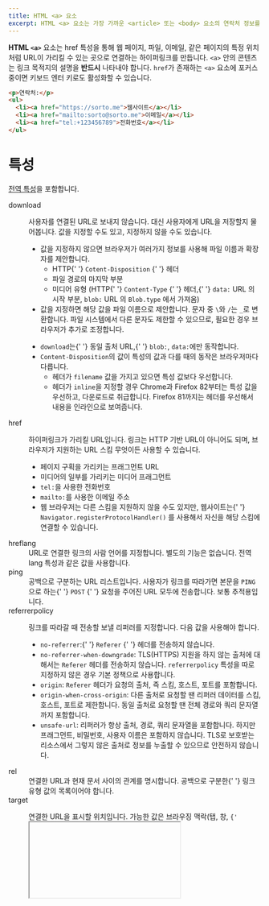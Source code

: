 ```yaml
---
title: HTML <a> 요소
excerpt: HTML <a> 요소는 가장 가까운 <article> 또는 <body> 요소의 연락처 정보를 나타냅니다.
---
```


**HTML `<a>`** 요소는 <TermLink>href</TermLink> 특성을 통해 웹 페이지, 파일, 이메일, 같은 페이지의 특정 위치처럼 URL이 가리킬 수 있는 곳으로 연결하는 하이퍼링크를 만듭니다. `<a>` 안의 콘텐츠는 링크 목적지의 설명을 **반드시** 나타내야 합니다. `href`가 존재하는 `<a>` 요소에 포커스 중이면 키보드 엔터 키로도 활성화할 수 있습니다.

<Demo height={120} />

```html name=demo
<p>연락처:</p>
<ul>
  <li><a href="https://sorto.me">웹사이트</a></li>
  <li><a href="mailto:sorto@sorto.me">이메일</a></li>
  <li><a href="tel:+123456789">전화번호</a></li>
</ul>
```

# 특성

[전역 특성](/docs/Web/HTML/Global_attributes)을 포함합니다.

<dl>
  <Term>download</Term>
  <dd>
    <p>
      사용자를 연결된 URL로 보내지 않습니다. 대신 사용자에게 URL을 저장할지 물어봅니다. 값을 지정할 수도 있고, 지정하지
      않을 수도 있습니다.
    </p>
    <ul>
      <li>
        값을 지정하지 않으면 브라우저가 여러가지 정보를 사용해 파일 이름과 확장자를 제안합니다.
        <ul>
          <li>
            HTTP{' '}
            <Anchor href="https://developer.mozilla.org/en-US/docs/Web/HTTP/Headers/Content-Disposition">
              <code>Cotent-Disposition</code>
            </Anchor>{' '}
            헤더
          </li>
          <li>파일 경로의 마지막 부분</li>
          <li>
            미디어 유형 (HTTP{' '}
            <Anchor href="https://developer.mozilla.org/en-US/docs/Web/HTTP/Headers/Content-Type">
              <code>Content-Type</code>
            </Anchor>{' '}
            헤더,{' '}
            <Anchor href="https://developer.mozilla.org/en-US/docs/Web/HTTP/Basics_of_HTTP/Data_URIs">
              <code>data:</code> URL
            </Anchor>
            의 시작 부분, <Anchor href="https://developer.mozilla.org/en-US/docs/Web/API/URL/createObjectURL">
              <code>blob:</code> URL
            </Anchor>의 <Anchor href="https://developer.mozilla.org/en-US/docs/Web/API/Blob/type">
              <code>Blob.type</code>
            </Anchor>
            에서 가져옴)
          </li>
        </ul>
      </li>
      <li>
        값을 지정하면 해당 값을 파일 이름으로 제안합니다. 문자 중 <code>\</code>와 <code>/</code>는 <code>_</code>로
        변환합니다. 파일 시스템에서 다른 문자도 제한할 수 있으므로, 필요한 경우 브라우저가 추가로 조정합니다.
      </li>
    </ul>
    <Callout childAs="div" color="warn" label="참고">
      <ul>
        <li>
          <code>download</code>는{' '}
          <Anchor href="https://developer.mozilla.org/ko/docs/Web/Security/Same-origin_policy">동일 출처 URL</Anchor>,{' '}
          <code>blob:</code>, <code>data:</code>에만 동작합니다.
        </li>
        <li>
          <code>Content-Disposition</code>의 값이 특성의 값과 다를 때의 동작은 브라우저마다 다릅니다.
          <ul>
            <li>
              헤더가 <code>filename</code> 값을 가지고 있으면 특성 값보다 우선합니다.
            </li>
            <li>
              헤더가 <code>inline</code>을 지정할 경우 Chrome과 Firefox 82부터는 특성 값을 우선하고, 다운로드로
              취급합니다. Firefox 81까지는 헤더를 우선해서 내용을 인라인으로 보여줍니다.
            </li>
          </ul>
        </li>
      </ul>
    </Callout>
  </dd>
  <Term>href</Term>
  <dd>
    <p>
      하이퍼링크가 가리킬 URL입니다. 링크는 HTTP 기반 URL이 아니어도 되며, 브라우저가 지원하는 URL 스킴 무엇이든 사용할
      수 있습니다.
    </p>
    <ul>
      <li>페이지 구획을 가리키는 프래그먼트 URL</li>
      <li>미디어의 일부를 가리키는 미디어 프래그먼트</li>
      <li>
        <code>tel:</code>을 사용한 전화번호
      </li>
      <li>
        <code>mailto:</code>를 사용한 이메일 주소
      </li>
      <li>
        웹 브라우저는 다른 스킴을 지원하지 않을 수도 있지만, 웹사이트는{' '}
        <Anchor href="https://developer.mozilla.org/ko/docs/Web/API/Navigator/registerProtocolHandler">
          <code>Navigator.registerProtocolHandler()</code>
        </Anchor>
        를 사용해서 자신을 해당 스킴에 연결할 수 있습니다.
      </li>
    </ul>
  </dd>
  <Term>hreflang</Term>
  <dd>
    URL로 연결한 링크의 사람 언어를 지정합니다. 별도의 기능은 없습니다. 전역 <HTMLAttr>lang</HTMLAttr> 특성과 같은 값을
    사용합니다.
  </dd>
  <Term experimental={true}>ping</Term>
  <dd>
    공백으로 구분하는 URL 리스트입니다. 사용자가 링크를 따라가면 본문을 <code>PING</code>으로 하는{' '}
    <Anchor href="https://developer.mozilla.org/ko/docs/Web/HTTP/Methods/POST">
      <code>POST</code>
    </Anchor>{' '}
    요청을 주어진 URL 모두에 전송합니다. 보통 추적용입니다.
  </dd>
  <Term>referrerpolicy</Term>
  <dd>
    <p>링크를 따라갈 때 전송할 보낼 리퍼러를 지정합니다. 다음 값을 사용해야 합니다.</p>
    <ul>
      <li>
        <code>no-referrer</code>:{' '}
        <Anchor href="https://developer.mozilla.org/en-US/docs/Web/HTTP/Headers/Referer">
          <code>Referer</code>
        </Anchor>{' '}
        헤더를 전송하지 않습니다.
      </li>
      <li>
        <code>no-referrer-when-downgrade</code>: TLS(HTTPS) 지원을 하지 않는 출처에 대해서는 <code>Referer</code>
        헤더를 전송하지 않습니다. <code>referrerpolicy</code> 특성을 따로 지정하지 않은 경우 기본 정책으로 사용합니다.
      </li>
      <li>
        <code>origin</code>: <code>Referer</code> 헤더가 요청의 출처, 즉 스킴, 호스트, 포트를 포함합니다.
      </li>
      <li>
        <code>origin-when-cross-origin</code>: 다른 출처로 요청할 땐 리퍼러 데이터를 스킴, 호스트, 포트로 제한합니다.
        동일 출처로 요청할 땐 전체 경로와 쿼리 문자열까지 포함합니다.
      </li>
      <li>
        <code>unsafe-url</code>: 리퍼러가 항상 출처, 경로, 쿼리 문자열을 포함합니다. 하지만 프래그먼트, 비밀번호, 사용자
        이름은 포함하지 않습니다. TLS로 보호받는 리소스에서 그렇지 않은 출처로 정보를 누출할 수 있으므로 안전하지
        않습니다.
      </li>
    </ul>
  </dd>
  <Term>rel</Term>
  <dd>
    연결한 URL과 현재 문서 사이의 관계를 명시합니다. 공백으로 구분한{' '}
    <Anchor href="https://developer.mozilla.org/en-US/docs/Web/HTML/Link_types">링크 유형 값</Anchor>의 목록이어야
    합니다.
  </dd>
  <Term>target</Term>
  <dd>
    <p>
      연결한 URL을 표시할 위치입니다. 가능한 값은 브라우징 맥락(탭, 창, <code>{'<iframe>'}</code>})의 이름입니다. 다음의
      키워드는 특별한 뜻을 가지고 있습니다.
    </p>
    <p>다음 키워드는 특별한 의미를 갖습니다.</p>
    <ul>
      <li>
        <code>_self</code> (기본값): 결과를 현재 브라우징 맥락에 보여줍니다.
      </li>
      <li>
        <code>_blank</code>: 결과를 새롭게 생성한 이름 없는 브라우징 맥락에 보여줍니다.
      </li>
      <li>
        <code>_parent</code>: 현재 페이지가 프레임 안에 존재하는 경우, 결과를 현재 브라우징 맥락의 부모에 보여줍니다.
        부모가 없으면 <code>_self</code>와 동일합니다.
      </li>
      <li>
        <code>_top</code>: 결과를 최상위 브라우징 맥락에 보여줍니다. 최상위 브라우징 맥락이란 현재 맥락의 조상 중 부모가
        없는 맥락입니다. 현재 맥락이 부모를 가지지 않으면 <code>_self</code>와 동일합니다.
      </li>
    </ul>
    <Callout color="warn" label="참고">
      <code>target="_blank"</code>는 <code>rel="noopener"</code>를 암시합니다. 따라서 <code>window.opener</code>를
      설정하지 않습니다. <Anchor href="#브라우저-호환성">브라우저 호환성</Anchor>에서 이 동작의 지원 범위를 확인하세요.
    </Callout>
  </dd>
  <Term>type</Term>
  <dd>
    연결한 URL의 <Anchor href="https://developer.mozilla.org/en-US/docs/Glossary/MIME_type">MIME 유형</Anchor>을
    지정합니다. 별도의 기능은 없습니다.
  </dd>
</dl>

# 예제

## 절대 주소로 연결

```html name=absolute
<a href="https://sorto.me/">Sorto.me</a>
```

<LiveExample name="absolute" height={20} />

## 상대 주소로 연결

```css name=relative hidden
a {
  display: block;
}
a + a {
  margin-top: 0.5em;
}
```

```html name=relative
<a href="//sorto.me/posts">상대 스킴 주소</a>
<a href="/docs/Web/HTML/Element">상대 출처 주소</a>
<a href="./base">상대 디렉토리 주소</a>
```

<LiveExample name="relative" height={80} />

## 같은 페이지의 ID로 연결

```html name=fragment
<a href="#예제" target="_parent">예제로</a>
```

<LiveExample name="fragment" height={20} />

<Callout color="warn" label="참고">
  <Anchor href="https://html.spec.whatwg.org/multipage/browsing-the-web.html#scroll-to-the-fragment-identifier">
    HTML 명세
  </Anchor>
  에 나와있는 것과 같이, <code>href="#top"</code>이나 <code>href="#"</code>을 사용하면 페이지 최상단으로 이동하는 링크를
  만들 수 있습니다.
</Callout>

## 이메일 주소로 연결

사용자의 이메일 프로그램을 바로 열고 싶으면 `mailto:` 스킴을 사용하세요.

```html
<a href="mailto:helloworld@example.com">이메일 보내기</a>
```

제목, 참조, 본문 사전 지정 등 `mailto:`에 관한 추가 정보는 [이메일 링크 만들기](https://developer.mozilla.org/en-US/docs/Learn/HTML/Introduction_to_HTML/Creating_hyperlinks#e-mail_links)와 [RFC 6068](https://tools.ietf.org/html/rfc6068)을 참고하세요.

## 전화번호로 연결

```html
<a href="tel:+821733338888">+82 17 3333 8888</a> <a href="tel:021231234">02-123-1234</a>
```

`tel:`링크의 동작은 기기의 지원 범위에 따라 달라집니다.

- 휴대전화에서는 전화번호를 입력합니다.
- Skype나 FaceTimec처럼 전화 프로그램이 설치돼있으면 실행합니다.
- [`Navigator.registerProtocolHandler()`](https://developer.mozilla.org/ko/docs/Web/API/Navigator/registerProtocolHandler)를 사용하면 웹사이트도 전화를 걸 수 있습니다.
- 다른 동작에는 연락처에 번호 저장, 다른 장치로 번호 전송 등이 있습니다.

구문, 추가 기능, 기타 다른 자세한 정보는 [RFC 3966](https://tools.ietf.org/html/rfc3966)을 참고하세요.

## <TermLink>download</TermLink>를 사용해서 캔버스 그림을 저장하기

```html name=canvas
<p>
  마우스를 드래그해서 그림을 그리세요.
  <a href="" download="my_painting.png">다운로드</a>
</p>

<canvas width="300" height="300"></canvas>
```

```js name=canvas
const canvas = document.querySelector('canvas')
const ctx = canvas.getContext('2d')
ctx.fillStyle = 'hotpink'

let isDrawing = false

function draw(x, y) {
  if (isDrawing) {
    ctx.beginPath()
    ctx.arc(x, y, 10, 0, Math.PI * 2)
    ctx.closePath()
    ctx.fill()
  }
}

canvas.addEventListener('mousemove', (event) => draw(event.offsetX, event.offsetY))
canvas.addEventListener('mousedown', () => (isDrawing = true))
canvas.addEventListener('mouseup', () => (isDrawing = false))

document.querySelector('a').addEventListener('click', (event) => (event.target.href = canvas.toDataURL()))
```

```css name=canvas hidden
canvas {
  background: #fff;
  border: 1px dashed;
}
a {
  display: inline-block;
  background: #69c;
  color: #fff;
  padding: 5px 10px;
}
```

<LiveExample name="canvas" height={360} />

# 보안과 개인정보

`<a>` 요소는 사용자의 보안과 개인정보에 중대한 영향을 줄 수 있습니다. [`Referer` 헤더: 개인정보 및 보안 고려사항](https://developer.mozilla.org/en-US/docs/Web/Security/Referer_header:_privacy_and_security_concerns) 문서에서 자세한 내용을 알아보세요.

`target="_blank"`를 `rel="noreferrer"`와 `rel="noopener"` 없이 사용하면 웹사이트가 [`window.opener`](https://developer.mozilla.org/ko/docs/Web/API/Window/opener) API 악용 공격에 취약해집니다. ([취약점 설명](https://www.jitbit.com/alexblog/256-targetblank---the-most-underestimated-vulnerability-ever/)) 다만 최신 브라우저에서는 `target="_blank"`를 지정하면 `rel="noopener"`와 같은 보호기능을 적용합니다. [브라우저 호환성](#브라우저-호환성)에서 지원 브라우저를 살펴보세요.

# 접근성

## 뚜렷한 링크 텍스트

링크 내의 텍스트는 주변 맥락에서 분리하더라도 목적지를 뚜렷하게 나타내야 합니다.

### 접근성이 떨어지는 링크

```html variant=bad
<p>우리 제품을 더 알아보시려면 <a href="/products">여기</a>를 클릭하세요.</p>
```

### 접근성이 뛰어난 링크

다행히 쉽게 수정할 수 있습니다. 게다가 길이도 더 짧아요.

```html variant=good
<p>우리 <a href="/products">제품을 더 알아보세요</a>.</p>
```

보조 기술은 페이지의 모든 링크를 나열하는 단축키가 있습니다. 그리고 "모든 링크 나열" 기능은 시각적 사용자가 페이지를 빠르게 훑는 것을 본딴 기술이므로, 보조 기술 사용자에게만 도움이 되는 것은 아닙니다.

## 클릭 이벤트

종종 `<a>` 요소의 <TermLink>href</TermLink>에 <code>#</code>이나 <code>javascript:void(0)</code>를 지정해서 페이지 변경을 방지하고, 클릭 이벤트를 수신해서 가짜 버튼으로 남용하는 경우가 있습니다.

이런 가짜 <code>href</code> 값은 링크를 복사/드래그할 때, 링크를 새 탭/창에서 열 때, 즐겨찾기에 저장할 때, JavaScript가 아직 로딩 중이거나, 오류에 빠졌거나, 비활성화됐을 때 예기치 못한 결과를 불러올 수 있습니다. 또한 스크린 리더와 같은 보조 기술에도 잘못된 의미를 전달합니다.

버튼에는 `<button>` 요소를 사용하세요. 일반적으로 하이퍼링크는 실제 URL로의 탐색에만 사용해야 합니다.

## 외부 링크 및 비HTML 요소

`target="blank"`를 이용해 새 탭/창으로 열리는 링크와, 파일 다운로드를 가리키는 링크는 사용했을 때 어떤 일이 일어날지 표시해야 합니다.

저시력 사용자, 스크린 리더 사용자, 인지력이 저하된 사용의 경우 새 탭, 창, 애플리케이션이 갑자기 뜨면 혼란스러울 수도 있으며, 특히 구형 스크린 리더 소프트웨어의 경우 어떤 일이 일어났는지 아예 표현하지 않을 수도 있습니다.

### 새 창 링크

```html
<a href="https://ko.wikipedia.org/" target="_blank">위키백과 (새 창에서 열기)</a>
```

### 비HTML 링크

```html
<a href="/files/annual-report.pdf">연간 보고서 (PDF)</a>
```

아이콘을 사용해서 나타내려고 할 땐 대체 텍스트를 꼭 지정하세요.

```html
<a href="https://ko.wikipedia.org/" target="_blank">
  위키백과
  <img alt="(새 탭에서 열림)" src="newtab.svg" />
</a>

<a href="/files/annual-report.pdf">
  2017 연간 보고서
  <img alt="(PDF)" src="pdf.svg" />
</a>
```

- [WebAIM: Links and Hypertext - Hypertext Links](https://webaim.org/techniques/hypertext/hypertext_links)
- [G200: Opening new windows and tabs from a link only when necessary](https://www.w3.org/TR/WCAG20-TECHS/G200.html)
- [G201: Giving users advanced warning when opening a new window](https://www.w3.org/TR/WCAG20-TECHS/G201.html)

## 스킵 링크

스킵 링크는 [`<body>`](./body) 요소에서 가능한 한 제일 위에 등장해서, 페이지의 주요 콘텐츠 시작점을 가리키는 링크입니다. 스킵 링크는 보통 포커스 전까지는 CSS를 사용해 숨겨놓습니다.

```html
<body>
  <a class="skip-link" href="#content">콘텐츠로 건너뛰기</a>
  <header>
    <!-- 헤더 -->
  </header>
  <main id="content"><!-- 스킵링크가 여기로 통함 --></main>
</body>
```

```css
.skip-link {
  background: #fff;
  position: absolute;
  top: -3em;
}
.skip-link:focus {
  top: 0;
}
```

스킵 링크는 키보드 사용자가 여러 페이지에 걸쳐 반복적인 탐색할 필요 없이 곧바로 콘텐츠로 이동할 수 있는 방법을 제공합니다.

특히, 반복 탐색 과정이 매우 힘든 스위치, 음성, 입/머리로 조작하는 사용자에게 아주 유용합니다.

- [WebAIM: "Skip Navigation" Links](https://webaim.org/techniques/skipnav/)

## 크기와 간격

### 크기

링크와 같은 대화형 요소는 상호작용하기에 충분한 크기의 활성화 영역을 가져야 합니다. 운동 조절 장애를 가진 사용자와, 터치 스크린처럼 정확하지 않은 입력 도구 사용자롤 포함해 다양한 사람을 도울 수 있습니다. 최소 [44x44](https://www.w3.org/TR/WCAG21/#dfn-css-pixels) CSS 픽셀을 권장합니다.

텍스트로만 이루어진, 산문 내의 링크는 위 규칙에서 제외할 수 있지만, 그래도 활성화하기 쉬운 크기를 확보하는 것이 좋습니다.

### 간격

링크와 같은 대화형 요소 다수를 시각적으로 가까이 배치할 땐 서로를 분리하는 여백이 있어야 합니다. 간격을 배치해야 운동 조절 장애를 가진 사용자가 실수로 원하지 않는 상호작용을 하는걸 방지할 수 있습니다.

간격은 [margin](https://developer.mozilla.org/en-US/docs/Web/CSS/margin)과 같은 CSS 속성으로 설정할 수 있습니다.

# 명세

[HTML Living Standard](https://html.spec.whatwg.org/multipage/textlevel-semantics.html#the-a-element)

# 브라우저 호환성

<BrowserCompat>html.elements.a</BrowserCompat>
